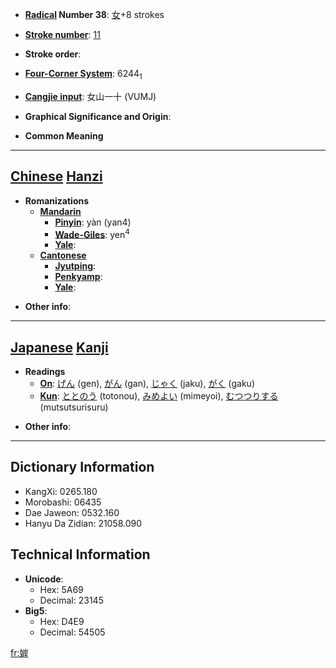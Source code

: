 * '''[[Wiktionary:Chinese radical index| Radical]] Number 38''': [[Wiktionary:Chinese radical index 女|女]]+8 strokes

* '''[[Wiktionary:Chinese total strokes index|Stroke number]]''': [[Wiktionary:Chinese total strokes index 11|11]]

* '''Stroke order''': 

* '''[[Wiktionary:Chinese four corner index|Four-Corner System]]''': 6244<sub>1</sub>

* '''[[Wiktionary:Chinese Cangjie index|Cangjie input]]''': 女山一十 (VUMJ)

* '''Graphical Significance and Origin''': 

* '''Common Meaning'''

----

== [[Chinese]] [[Hanzi]] ==

* '''Romanizations'''
** '''[[Mandarin]]'''
*** '''[[Pinyin]]''': yàn (yan4)
*** '''[[Wade-Giles]]''': yen<sup>4</sup>
*** '''[[Yale]]''': 
** '''[[Cantonese]]'''
*** '''[[Jyutping]]''':
*** '''[[Penkyamp]]''': 
*** '''[[Yale]]''': 

* '''Other info''': 

----

== [[Japanese]] [[Kanji]] ==

* '''Readings'''
** '''[[On]]''': [[げん]] (gen), [[がん]] (gan), [[じゃく]] (jaku), [[がく]] (gaku)
** '''[[Kun]]''': [[ととのう]] (totonou), [[みめよい]] (mimeyoi), [[むつつりする]] (mutsutsurisuru)

* '''Other info''':  

----

== Dictionary Information ==

* KangXi: 0265.180
* Morobashi: 06435
* Dae Jaweon: 0532.160
* Hanyu Da Zidian: 21058.090

== Technical Information ==

* '''Unicode''':
** Hex: 5A69
** Decimal: 23145
* '''Big5''':
** Hex: D4E9
** Decimal: 54505

[[fr:婩]]